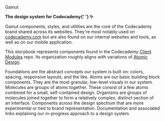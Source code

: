 

<Meta title="About" />

<AboutHeading>Gamut</AboutHeading>

<strong>
  The design system for Codecademy{' '}
  <span aria-label="sparkles" role="img">
    ✨
  </span>
</strong>

Gamut components, styles, and utilities are the core of the Codecademy brand shared across its websites.
They're most notably used on <a href="https://codecademy.com">codecademy.com</a> but are also found on our internal websites and tools, as well as on our mobile application.

This storybook represents components found in the Codecademy [Client Modules](https://github.com/Codecademy/client-modules) repo.
Its organization roughly aligns with variations of <a href="https://bradfrost.com/blog/post/atomic-web-design/">Atomic Design</a>.

<LayoutGrid className={styles.grid} columnGap="lg" rowGap="lg">
  <AboutCell
    emoji="☀️"
    examples={['Colors', 'Layouts']}
    parent="Core"
    kind="Foundations"
  >
    Foundations are the abstract concepts our system is built on: colors,
    spacing, responsive layouts, and the like.
  </AboutCell>
  <AboutCell
    emoji="⚛️"
    examples={['Button', 'Toggle']}
    parent="Core"
    kind="Atoms"
  >
    Atoms are our basic building block components. They are the most granular,
    low-level visuals in our system.
  </AboutCell>
  <AboutCell
    emoji="🧬"
    examples={['Alert', 'NotificationList']}
    parent="Core"
    kind="Molecules"
  >
    Molecules are groups of atoms together. These consist of a few atoms
    combined for a small, self-contained design.
  </AboutCell>
  <AboutCell emoji="🦠" examples={['GridForm']} parent="Core" kind="Organisms">
    Organisms are groups of molecules joined together to form a relatively
    complex, distinct section of an interface.
  </AboutCell>
  <AboutCell
    emoji="💸"
    examples={['Logo', 'Testimonial']}
    parent="Labs + Brand"
  >
    Components across the design spectrum that are more experimental or tied to
    brand representation.
  </AboutCell>
  <AboutCell emoji="🧠" examples={['FAQs', 'Writing Stories']} kind="Meta">
    Documentation and associated links explaining our in-progress approach to a
    design system.
  </AboutCell>
</LayoutGrid>
